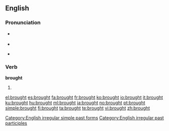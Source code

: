 ==English==

{{rank|however|enough|quite|230|brought|woman|want|home}}

===Pronunciation===
*{{IPA|/'brɔːt/}} {{SAMPA|/'brO:t/}}
*{{audio|en-us-brought.ogg|Audio (US)}}
*{{audio|en-uk-brought.ogg|Audio (UK)}}
*:{{rhymes|ɔːt}}

===Verb===
'''brought'''

# {{past of|[[bring]]}}

[[Category:English irregular simple past forms]]
[[Category:English irregular past participles]]

[[el:brought]]
[[es:brought]]
[[fa:brought]]
[[fr:brought]]
[[ko:brought]]
[[io:brought]]
[[it:brought]]
[[ku:brought]]
[[hu:brought]]
[[ml:brought]]
[[ja:brought]]
[[no:brought]]
[[pt:brought]]
[[simple:brought]]
[[fi:brought]]
[[ta:brought]]
[[te:brought]]
[[vi:brought]]
[[zh:brought]]